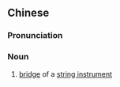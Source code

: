 {{also|琴桥}}
==Chinese==
{{zh-forms|s=琴桥}}

===Pronunciation===
{{zh-pron
|m=qínqiáo
|c=kam4 kiu4
|cat=n
}}

===Noun===
{{zh-noun}}

# {{lb|zh|music}} [[bridge]] of a [[string instrument]]